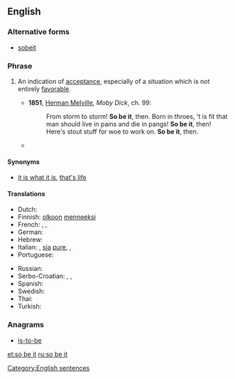 ==English==

===Alternative forms===
* [[sobeit]]

===Phrase===
{{head|en|phrase|head=[[so]] [[be]] [[it]]}}

# {{context|idiomatic|lang=en}} An indication of [[acceptance]], especially of a situation which is not entirely [[favorable]].
#* '''1851''', [[w:Herman Melville|Herman Melville]], ''Moby Dick'', ch. 99:
#*: From storm to storm! '''So be it''', then. Born in throes, 't is fit that man should live in pains and die in pangs! '''So be it''', then! Here's stout stuff for woe to work on. '''So be it''', then.
#* {{quote-news|date=February 22|year=2009|title=ABC This Week with George Stephanopoulos|passage=It doesn't matter which party it is. If the people choose one, a Democrat, then '''so be it'''.}}

====Synonyms====
* {{sense|indication of acceptance}} [[it is what it is]], [[that's life]]

====Translations====
{{trans-top|indication of acceptance}}
* Dutch: {{t|nl|het zij zo}}
* Finnish: [[olkoon]] [[menneeksi]]
* French: {{t+|fr|soit}}, {{t+|fr|ainsi soit-il}}, {{t|fr|qu'il en soit ainsi}}
* German: {{t|de|so sei es}}
* Hebrew: {{t|he|ניחא|tr=nicha|sc=Hebr}}
* Italian: {{t|it|transeat}}, [[sia]] [[pure]], {{t+|it|così sia}}, {{t+|it|così sia}}
* Portuguese: {{t|pt|assim seja}}
{{trans-mid}}
* Russian: {{t+|ru|так и быть|tr=tak i býtʹ}}
* Serbo-Croatian: {{t|sh|neka tako bude}}, {{t|sh|u redu}}, {{t|sh|neka}}
* Spanish: {{t|es|así sea}}
* Swedish: {{t|sv|då så}}
* Thai: {{t|th|ทำไปเลยถ้าอยากทำ|tr=tham pai loei tha yak tham|sc=Thai}}
* Turkish: {{t|tr|öyle olsun}}
{{trans-bottom}}

===Anagrams===
* [[is-to-be#English|is-to-be]]

[[Category:English sentences]]

[[et:so be it]]
[[ru:so be it]]